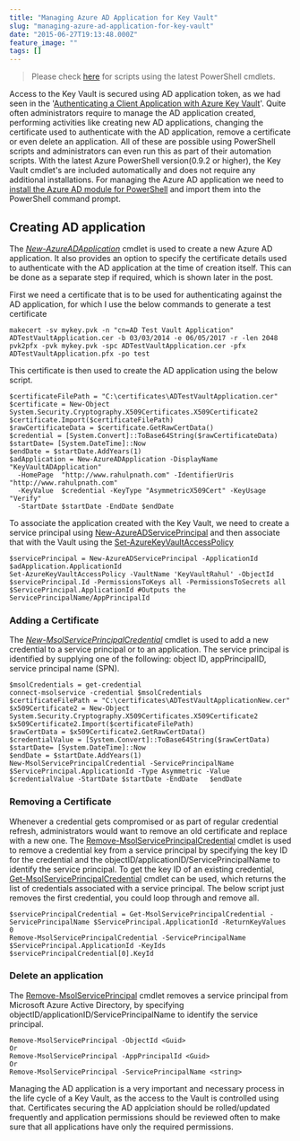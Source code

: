 ```yaml
---
title: "Managing Azure AD Application for Key Vault"
slug: "managing-azure-ad-application-for-key-vault"
date: "2015-06-27T19:13:48.000Z"
feature_image: ""
tags: []
---
```


> Please check [here](__GHOST_URL__/blog/how-the-deprecation-of-switch-azuremode-affects-azure-key-vault/) for scripts using the latest PowerShell cmdlets.

Access to the Key Vault is secured using AD application token, as we had seen in the '[Authenticating a Client Application with Azure Key Vault](__GHOST_URL__/blog/authenticating-a-client-application-with-azure-key-vault/)'. Quite often administrators require to manage the AD application created, performing activities like creating new AD applications, changing the certificate used to authenticate with the AD application, remove a certificate or even delete an application. All of these are possible using PowerShell scripts and administrators can even run this as part of their automation scripts. With the latest Azure PowerShell version(0.9.2 or higher), the Key Vault cmdlet's are included automatically and does not require any additional installations. For managing the Azure AD application we need to [install the Azure AD module for PowerShell](https://msdn.microsoft.com/en-us/library/azure/jj151815.aspx#bkmk_installmodule) and import them into the PowerShell command prompt.

Creating AD application
-----------------------

The _[New-AzureADApplication](https://msdn.microsoft.com/en-us/library/dn986794.aspx)_ cmdlet is used to create a new Azure AD application. It also provides an option to specify the certificate details used to authenticate with the AD application at the time of creation itself. This can be done as a separate step if required, which is shown later in the post.

First we need a certificate that is to be used for authenticating against the AD application, for which I use the below commands to generate a test certificate

    makecert -sv mykey.pvk -n "cn=AD Test Vault Application" ADTestVaultApplication.cer -b 03/03/2014 -e 06/05/2017 -r -len 2048
    pvk2pfx -pvk mykey.pvk -spc ADTestVaultApplication.cer -pfx ADTestVaultApplication.pfx -po test
    

This certificate is then used to create the AD application using the below script.

    $certificateFilePath = "C:\certificates\ADTestVaultApplication.cer"
    $certificate = New-Object System.Security.Cryptography.X509Certificates.X509Certificate2
    $certificate.Import($certificateFilePath)
    $rawCertificateData = $certificate.GetRawCertData()
    $credential = [System.Convert]::ToBase64String($rawCertificateData)
    $startDate= [System.DateTime]::Now
    $endDate = $startDate.AddYears(1)
    $adApplication = New-AzureADApplication -DisplayName "KeyVaultADApplication"
      -HomePage  "http://www.rahulpnath.com" -IdentifierUris "http://www.rahulpnath.com"
      -KeyValue  $credential -KeyType "AsymmetricX509Cert" -KeyUsage "Verify"
      -StartDate $startDate -EndDate $endDate
    

To associate the application created with the Key Vault, we need to create a service principal using [New-AzureADServicePrincipal](https://msdn.microsoft.com/en-us/library/dn986799.aspx) and then associate that with the Vault using the [Set-AzureKeyVaultAccessPolicy](https://msdn.microsoft.com/en-us/library/azure/dn903607.aspx)

    $servicePrincipal = New-AzureADServicePrincipal -ApplicationId $adApplication.ApplicationId
    Set-AzureKeyVaultAccessPolicy -VaultName 'KeyVaultRahul' -ObjectId  $servicePrincipal.Id -PermissionsToKeys all -PermissionsToSecrets all
    $ServicePrincipal.ApplicationId #Outputs the ServicePrincipalName/AppPrincipalId
    

### Adding a Certificate

The _[New-MsolServicePrincipalCredential](https://msdn.microsoft.com/en-us/library/azure/dn194106.aspx)_ cmdlet is used to add a new credential to a service principal or to an application. The service principal is identified by supplying one of the following: object ID, appPrincipalID, service principal name (SPN).

    $msolCredentials = get-credential
    connect-msolservice -credential $msolCredentials
    $certificateFilePath = "C:\certificates\ADTestVaultApplicationNew.cer"
    $x509Certificate2 = New-Object System.Security.Cryptography.X509Certificates.X509Certificate2
    $x509Certificate2.Import($certificateFilePath)
    $rawCertData = $x509Certificate2.GetRawCertData()
    $credentialValue = [System.Convert]::ToBase64String($rawCertData)
    $startDate= [System.DateTime]::Now
    $endDate = $startDate.AddYears(1)
    New-MsolServicePrincipalCredential -ServicePrincipalName $ServicePrincipal.ApplicationId -Type Asymmetric -Value $credentialValue -StartDate $startDate -EndDate   $endDate
    

### Removing a Certificate

Whenever a credential gets compromised or as part of regular credential refresh, administrators would want to remove an old certificate and replace with a new one. The [Remove-MsolServicePrincipalCredential](https://msdn.microsoft.com/en-us/library/azure/dn194125.aspx) cmdlet is used to remove a credential key from a service principal by specifying the key ID for the credential and the objectID/applicationID/ServicePrincipalName to identify the service principal. To get the key ID of an existing credential, [Get-MsolServicePrincipalCredential](https://msdn.microsoft.com/en-us/library/azure/dn194091.aspx) cmdlet can be used, which returns the list of credentials associated with a service principal. The below script just removes the first credential, you could loop through and remove all.

    $servicePrincipalCredential = Get-MsolServicePrincipalCredential -ServicePrincipalName $ServicePrincipal.ApplicationId -ReturnKeyValues 0
    Remove-MsolServicePrincipalCredential -ServicePrincipalName $ServicePrincipal.ApplicationId -KeyIds $servicePrincipalCredential[0].KeyId
    

### Delete an application

The [Remove-MsolServicePrincipal](https://msdn.microsoft.com/en-us/library/azure/dn194113.aspx) cmdlet removes a service principal from Microsoft Azure Active Directory, by specifying objectID/applicationID/ServicePrincipalName to identify the service principal.

    Remove-MsolServicePrincipal -ObjectId <Guid>
    Or
    Remove-MsolServicePrincipal -AppPrincipalId <Guid>
    Or
    Remove-MsolServicePrincipal -ServicePrincipalName <string>
    

Managing the AD application is a very important and necessary process in the life cycle of a Key Vault, as the access to the Vault is controlled using that. Certificates securing the AD applciation should be rolled/updated frequently and application permissions should be reviewed often to make sure that all applications have only the required permissions.